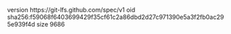 version https://git-lfs.github.com/spec/v1
oid sha256:f59068f6403699429f35cf61c2a86dbd2d27c971390e5a3f2fb0ac295e939f4d
size 9686
